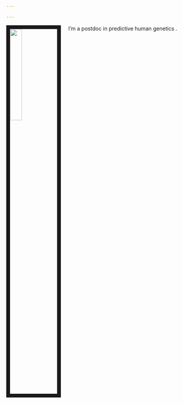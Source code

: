 ```yaml
---

---
```


<img src="images/bob.jpg" style="width:25%; border:10px solid; margin-right: 20px" align="left">

I'm a postdoc in predictive human genetics . 
